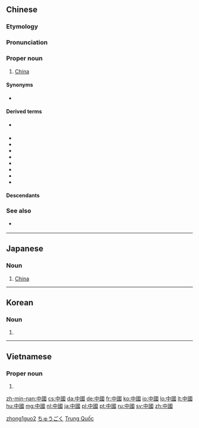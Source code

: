 ==Chinese==
{{zh-hanzi-box|[[中国]]|[[中]][[國]]}}

===Etymology===
{{zh-compound|中|國|center, central|country, kingdom}}

===Pronunciation===
{{zh-pron
|m=Zhōngguó
|c=zung1 gwok3
|h=pfs=Chûng-koet
|mn=Tiong-kok
|w=1tson koq
|ma=y|ca=y|ga=y|ja=y|mna=y|wa=y|xa=y
|mc=1,y
|oc=1,y
|cat=pn
}}

===Proper noun===
{{zh-proper noun}}

# [[China]]
#: {{zh-usex|中國 的 首都{dū} 是 ^北京 。|The capital of '''China''' is Beijing.|link=yes}}
#: {{zh-usex|他 現在 在 ^中國 旅行。|He's travelling around '''China''' right now.|link=yes}}
#: {{zh-usex|你 喜歡 ^中國 文學 嗎？|Do you like '''Chinese''' literature?|link=yes}}

====Synonyms====
* {{l|zh|天下|tr=tiānxià}} {{qualifier|lofty}}

====Derived terms====
* {{l|zh|中|tr=Zhōng-}} {{qualifier|abbreviation}}
* {{l|zh|中國城|tr=Zhōngguóchéng}}
* {{l|zh|中國大陸|tr=Zhōngguó dàlù}}
* {{l|zh|中國話|tr=Zhōngguóhuà}}
* {{l|zh|中國化|tr=Zhōngguóhuà}}
* {{l|zh|中國畫|tr=Zhōngguóhuà}}
* {{l|zh|中國人|tr=Zhōngguórén}}
* {{l|zh|中國通|tr=Zhōngguótōng}}
* {{l|zh|中國語|tr=Zhōngguóyǔ}}

====Descendants====
{{Sinoxenic-word|中國|ちゅうごく|중국|Trung Quốc|j=中国}}

===See also===
* {{l|zh|華|tr=Huá-}} {{qualifier|abbreviation}}

[[Category:zh:Countries|zhong1guo2]]

----

==Japanese==
{{ja-kanjitab|ちゅう|こく|k2=ごく|r=y|yomi=on}}

===Noun===
{{ja-pos|ちゅうごく|shin=中国|proper}}

# [[China]]

[[Category:ja:Countries|ちゅうごく]]

----

==Korean==
{{ko-hanjatab}}

===Noun===
{{ko-noun|hj|rv=Jungguk|hangeul=중국}}

# {{hanja form of|중국|China}}

----

==Vietnamese==
{{vi-hantutab}}

===Proper noun===
{{vi-proper noun|sc=Hani}}

# {{han tu form of|Trung Quốc|[[China]]}}

[[Category:Vietnamese proper nouns|Trung Quốc]]

[[zh-min-nan:中國]]
[[cs:中國]]
[[da:中國]]
[[de:中國]]
[[fr:中國]]
[[ko:中國]]
[[io:中國]]
[[lo:中國]]
[[lt:中國]]
[[hu:中國]]
[[mg:中國]]
[[nl:中國]]
[[ja:中國]]
[[pl:中國]]
[[pt:中國]]
[[ru:中國]]
[[sv:中國]]
[[zh:中國]]